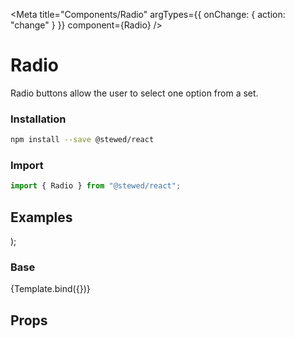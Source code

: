 
<Meta title="Components/Radio" argTypes={{ onChange: { action: "change" } }} component={Radio} />

# Radio

Radio buttons allow the user to select one option from a set.

### Installation

```bash
npm install --save @stewed/react
```

### Import

```js
import { Radio } from "@stewed/react";
```

## Examples

  <Theme>
    <Radio {...args} />
  </Theme>
);

### Base

<Canvas>
  <Story
    name="Base"
    args={{
      skin: "primary",
      size: "md",
      disabled: false,
    }}>
    {Template.bind({})}
  </Story>
</Canvas>

## Props

<ArgsTable of={Radio} />
